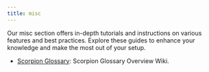 ```yaml
---
title: misc
---
```

Our misc section offers in-depth tutorials and instructions on various features and best practices. Explore these guides to enhance your knowledge and make the most out of your setup.

- [Scorpion Glossary](./scorpGlossary): Scorpion Glossary Overview Wiki.
